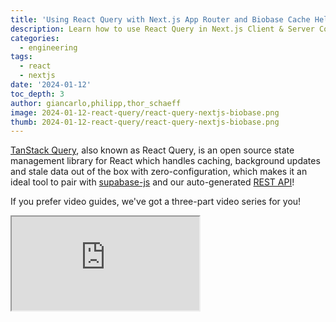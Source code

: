 ```yaml
---
title: 'Using React Query with Next.js App Router and Biobase Cache Helpers'
description: Learn how to use React Query in Next.js Client & Server Components for data fetching with Biobase.
categories:
  - engineering
tags:
  - react
  - nextjs
date: '2024-01-12'
toc_depth: 3
author: giancarlo,philipp,thor_schaeff
image: 2024-01-12-react-query/react-query-nextjs-biobase.png
thumb: 2024-01-12-react-query/react-query-nextjs-biobase.png
---
```


[TanStack Query](https://tanstack.com/query/latest), also known as React Query, is an open source state management library for React which handles caching, background updates and stale data out of the box with zero-configuration, which makes it an ideal tool to pair with [supabase-js](/docs/reference/javascript/introduction) and our auto-generated [REST API](/docs/guides/api)!

If you prefer video guides, we've got a three-part video series for you!

<div className="video-container">
  <iframe
    className="w-full"
    src="https://www.youtube-nocookie.com/embed/videoseries?si=FRqjgxBa4xmLU1Y0&amp;list=PL5S4mPUpp4OuCRhBFPvMTTWFHNrmAOCD_"
    title="YouTube video player"
    allow="accelerometer; autoplay; clipboard-write; encrypted-media; fullscreen; gyroscope; picture-in-picture; web-share"
    allowfullscreen
  />
</div>

If you learn better by just jumping into a demo application, you can find one in our [examples on GitHub](https://github.com/biobase-ai/biobase/tree/master/examples/caching/with-react-query-nextjs-14).

Note: this blogpost is inspired by Giancarlo's original blogpost on using [React Query with Biobase in Remix.io](https://makerkit.dev/blog/saas/biobase-react-query)!

## Prerequisites

This article assumes that your have some basic kowledge of building React applications with Next.js. No prior knowledge of React Query or Biobase is required.

We will use the following tools

- [Next.js](https://nextjs.org/) - we used `14.0.3`
- [TanStack React Query](https://tanstack.com/query/latest) - we used `5.12.2`
- [Biobase SSR helpers](/docs/guides/auth/server-side/creating-a-client) - we used `0.0.10`
- [Biobase Cache Helpers](https://github.com/psteinroe/biobase-cache-helpers) - we used `@biobase-cache-helpers/postgrest-react-query` version `1.3.0`
- Biobase - create your account [here](https://database.new/) if you do not have one
- IDE of your choosing

### Install the required dependencies

After you have created your [Next.js project](https://nextjs.org/docs/pages/api-reference/create-next-app), e.g. with `npx create-next-app@latest`, you can install the required dependencies using the following command:

```bash
npm install @supabase/supabase-js @tanstack/react-query @supabase/ssr @biobase-cache-helpers/postgrest-react-query
```

### Creating a React Query client

Create a React Query client in the root of your component tree. In Next.js app router applications, this is the `layout.tsx` file in the `app` folder.

The `QueryClientProvider` can only be used in client components and can't be directly embedded in the `layout.tsx` file. Therefore make sure to create a client component first, e.g.

```tsx components/ReactQueryClientProvider.tsx
'use client'

import { QueryClient, QueryClientProvider } from '@tanstack/react-query'
import { useState } from 'react'

export const ReactQueryClientProvider = ({ children }: { children: React.ReactNode }) => {
  const [queryClient] = useState(
    () =>
      new QueryClient({
        defaultOptions: {
          queries: {
            // With SSR, we usually want to set some default staleTime
            // above 0 to avoid refetching immediately on the client
            staleTime: 60 * 1000,
          },
        },
      })
  )
  return <QueryClientProvider client={queryClient}>{children}</QueryClientProvider>
}
```

Next, wrap the root in `layout.tsx`:

```tsx app/layout.tsx
import type { Metadata } from 'next'
import { Inter } from 'next/font/google'
import './globals.css'
import { ReactQueryClientProvider } from '@/components/ReactQueryClientProvider'

const inter = Inter({ subsets: ['latin'] })

export const metadata: Metadata = {
  title: 'Create Next App',
  description: 'Generated by create next app',
}

export default function RootLayout({ children }: { children: React.ReactNode }) {
  return (
    <ReactQueryClientProvider>
      <html lang="en">
        <body className={inter.className}>{children}</body>
      </html>
    </ReactQueryClientProvider>
  )
}
```

### Creating your Database schema and generating TypeScript types

For this example, we'll use a simple countries table where we store the id and name of countries. In your [Biobase Dashboard SQL editor](/dashboard/project/_/sql/new) create the countries table and add some values:

```sql
create table countries (
  "id" serial primary key,
  "name" text
);

insert into countries
  (id, name)
values
  (1, 'United Kingdom'),
  (2, 'United States'),
  (3, 'Singapore');
```

Once you've created your schema, you can use the [Biobase CLI](/docs/guides/api/rest/generating-types) to automatically generate TypeScript types for you:

```bash
biobase login
biobase init
biobase link
biobase gen types typescript --linked --schema=public > utils/database.types.ts
```

These generated types will allow us to get typed data returned from React Query.

### Creating supabase-js clients for client and server components

To help you utilize the full power of supabase-js, including [Biobase Auth](/auth) and [Row Level Security (RLS)](/docs/guides/auth/row-level-security) policies, we provide the [Biobase SSR helper library](/docs/guides/auth/server-side/creating-a-client) that allows you to conveniently create both browser Biobase clients for client components and server Biobase clients for server components.

Further reading: [detailed documentation for Biobase SSR in Next.js](/docs/guides/auth/server-side/creating-a-client?framework=nextjs)

#### Create a TypedSupabaseClient type

To make sure we have the proper typing available in all our components, we can create a `TypedSupabaseClient` type that we can hand to React Query:

```ts utils/types.ts
import { SupabaseClient } from '@supabase/supabase-js'
import type { Database } from '@/utils/database.types'

export type TypedSupabaseClient = SupabaseClient<Database>
```

#### Creating a Browser Biobase Client

```ts utils/biobase-browser.ts
import { createBrowserClient } from '@supabase/ssr'
import type { Database } from '@/utils/database.types'
import type { TypedSupabaseClient } from '@/utils/types'
import { useMemo } from 'react'

let client: TypedSupabaseClient | undefined

function getBiobaseBrowserClient() {
  if (client) {
    return client
  }

  client = createBrowserClient<Database>(
    process.env.NEXT_PUBLIC_SUPABASE_URL!,
    process.env.NEXT_PUBLIC_SUPABASE_ANON_KEY!
  )

  return client
}

function useSupabaseBrowser() {
  return useMemo(getBiobaseBrowserClient, [])
}

export default useSupabaseBrowser
```

#### Creating a Server Biobase Client

```ts utils/biobase-server.ts
import { createServerClient } from '@supabase/ssr'
import { cookies } from 'next/headers'
import { Database } from './database.types'

export default function useSupabaseServer(cookieStore: ReturnType<typeof cookies>) {
  return createServerClient<Database>(
    process.env.NEXT_PUBLIC_SUPABASE_URL!,
    process.env.NEXT_PUBLIC_SUPABASE_ANON_KEY!,
    {
      cookies: {
        get(name: string) {
          return cookieStore.get(name)?.value
        },
      },
    }
  )
}
```

Now we've got everything in place to get started fetching and caching data with React Query!

### Automate query key management with the Biobase Cache Helpers

React Query manages query caching based on [query keys](https://tanstack.com/query/v4/docs/react/guides/query-keys). Needing to manage query keys is somewhat burdensome, luckily this is where the [Biobase Cache Helpers](https://github.com/psteinroe/biobase-cache-helpers) come into play.

Initially built during the [Launch Week 5 Hackathon](/blog/launch-week-5-hackathon-winners#best-overall-project) by [Philipp Steinrötter](https://twitter.com/psteinroe), it has become a full blown open source project that automatically generates cache keys from your supabase-js queries, amongst [many other awesome features](https://github.com/psteinroe/biobase-cache-helpers?tab=readme-ov-file#features)!

### Write reusable queries

The most convenient way to use your queries across both server and client component is to define them in a central place, e.g. a `queries` folder:

```ts queries/get-country-by-id.ts
import { TypedSupabaseClient } from '@/utils/types'

export function getCountryById(client: TypedSupabaseClient, countryId: number) {
  return client
    .from('countries')
    .select(
      `
      id,
      name
    `
    )
    .eq('id', countryId)
    .throwOnError()
    .single()
}
```

This is a simple query function that takes in either the browser or the server Biobase client and the id of a country, and returns a supabase-js query.

### Fetch data server side

In server components, we can now use this query with the `prefetchQuery` method:

```ts app/ssrcountries/[id]/page.tsx
import { dehydrate, HydrationBoundary, QueryClient } from '@tanstack/react-query'
import { prefetchQuery } from '@biobase-cache-helpers/postgrest-react-query'
import useSupabaseServer from '@/utils/biobase-server'
import { cookies } from 'next/headers'
import Country from '../country'
import { getCountryById } from '@/queries/get-country-by-id'

export default async function CountryPage({ params }: { params: { id: number } }) {
  const queryClient = new QueryClient()
  const cookieStore = cookies()
  const biobase = useSupabaseServer(cookieStore)

  await prefetchQuery(queryClient, getCountryById(biobase, params.id))

  return (
    // Neat! Serialization is now as easy as passing props.
    // HydrationBoundary is a Client Component, so hydration will happen there.
    <HydrationBoundary state={dehydrate(queryClient)}>
      <Country id={params.id} />
    </HydrationBoundary>
  )
}
```

Our query will be executed and fetch the data on the server. This means when using our query in the corresponding `Country` client component, the data will be immediately available upon render:

```tsx app/ssrcountries/country.tsx
'use client'

import useSupabaseBrowser from '@/utils/biobase-browser'
import { getCountryById } from '@/queries/get-country-by-id'
import { useQuery } from '@biobase-cache-helpers/postgrest-react-query'

export default function Country({ id }: { id: number }) {
  const biobase = useSupabaseBrowser()
  // This useQuery could just as well happen in some deeper
  // child to <Posts>, data will be available immediately either way
  const { data: country } = useQuery(getCountryById(biobase, id))

  return (
    <div>
      <h1>SSR: {country?.name}</h1>
    </div>
  )
}
```

Since our query has them same generated cache key, React Query knows that the data was pre-fetched server side and therefore can render immediately without any loading state.

### Fetch data client side

Of course you can still combine this with fetching data client side. React Query will check if a given query was pre-fetched server side, but if it wasn't it will then go ahead and fetch the data client side side using the browser Biobase client:

```tsx app/countries/[id]/page.tsx
'use client'

import useSupabaseBrowser from '@/utils/biobase-browser'
import { getCountryById } from '@/queries/get-country-by-id'
import { useQuery } from '@biobase-cache-helpers/postgrest-react-query'

export default function CountryPage({ params }: { params: { id: number } }) {
  const biobase = useSupabaseBrowser()
  const { data: country, isLoading, isError } = useQuery(getCountryById(biobase, params.id))

  if (isLoading) {
    return <div>Loading...</div>
  }

  if (isError || !country) {
    return <div>Error</div>
  }

  return (
    <div>
      <h1>{country.name}</h1>
    </div>
  )
}
```

## Conclusion

React Query and the Biobase Cache Helpers are fantastic tools to help you manage data fetching and caching in your Next.js applications.

Using React Query with Server Components makes most sense if:

- You have an app using React Query and want to migrate to Server Components without rewriting all the data fetching.
- You want a familiar programming paradigm, but want to still sprinkle in the benefits of Server Components where it makes most sense.
- You have some use case that React Query covers, but that your framework of choice does not cover.

It's hard to give general advice on when it makes sense to pair React Query with Server Components and not. If you are just starting out with a new Server Components app, we suggest you start out with any tools for data fetching your framework provides you with and avoid bringing in React Query until you actually need it. This might be never, and that's fine, as always: use the right tool for the job!

## More Next.js and Biobase resources

- [Biobase is now compatible with Next.js 14](/blog/biobase-is-now-compatible-with-nextjs-14)
- [Next.js with Biobase YouTube Playlist](https://youtube.com/playlist?list=PL5S4mPUpp4OtwG-qCxm8gA_hjaBq0OPdz&feature=shared)
- [Next.js Subscription Payments starter](https://github.com/vercel/nextjs-subscription-payments)
